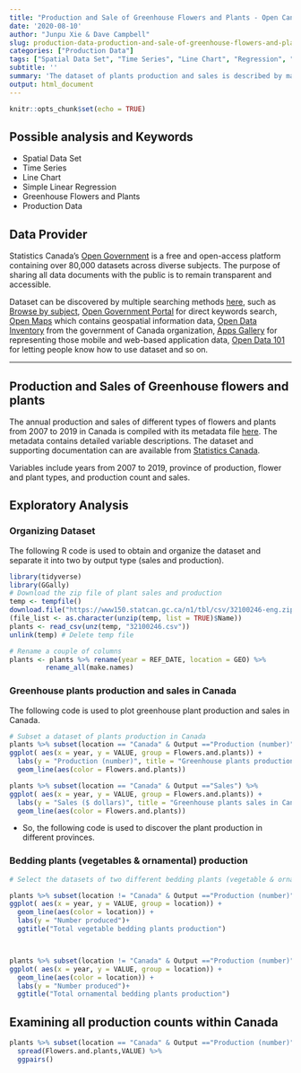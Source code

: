 ```yaml
---
title: "Production and Sale of Greenhouse Flowers and Plants - Open Canada"
date: '2020-08-10'
author: "Junpu Xie & Dave Campbell"
slug: production-data-production-and-sale-of-greenhouse-flowers-and-plants-open-canada
categories: ["Production Data"]
tags: ["Spatial Data Set", "Time Series", "Line Chart", "Regression", "Greenhouse Flowers and Plants", "Production Data", "Canada"]
subtitle: ''
summary: 'The dataset of plants production and sales is described by many meaningful variables, such as years from 2007 to 2019, geometry which includes Canada and its 10 provinces, flowers and 5 plants types and two output types, which are production with the unit of a number and sales with the unit of a dollar.'
output: html_document
---
```


```r
knitr::opts_chunk$set(echo = TRUE)
```

## Possible analysis and Keywords

- Spatial Data Set 
- Time Series
- Line Chart
- Simple Linear Regression
- Greenhouse Flowers and Plants
- Production Data

## Data Provider

Statistics Canada's [Open Government](https://open.canada.ca/en) is a free and open-access platform  containing over 80,000 datasets across diverse subjects. The purpose of sharing all data documents with the public is to remain transparent and accessible. 

Dataset can be discovered by multiple searching methods [here](https://open.canada.ca/en/open-data), such as [Browse by subject](https://open.canada.ca/en/open-data), [Open Government Portal](https://search.open.canada.ca/en/od/?sort=last_modified_tdt%20desc&page=1&search_text=&od-search-portal=Open%20Data&_ga=2.198521263.1872662645.1597195650-535176367.1594143568) for direct keywords search, [Open Maps](https://open.canada.ca/en/open-map) which contains geospatial information data, [Open Data Inventory](https://open.canada.ca/en/search/inventory) from the government of Canada organization, [Apps Gallery](https://open.canada.ca/en/apps) for representing those mobile and web-based application data, [Open Data 101](https://open.canada.ca/en/open-data-principles) for letting people know how to use dataset and so on.

***

## Production and Sales of Greenhouse flowers and plants

The annual production and sales of different types of flowers and plants from 2007 to 2019 in Canada is compiled with its metadata file  [here](https://open.canada.ca/data/en/dataset/31552d6f-7504-4258-9125-8d9aa45792ce).  The metadata  contains detailed variable descriptions. The dataset and supporting documentation can are available from  [Statistics Canada](https://www150.statcan.gc.ca/t1/tbl1/en/tv.action?pid=3210024601).

Variables include years from 2007 to 2019, province of production, flower and plant types, and production count and sales.

## Exploratory Analysis

### Organizing Dataset

The following R code is used to obtain and organize the dataset and separate it into two by output type (sales and production).

```r
library(tidyverse)
library(GGally)
# Download the zip file of plant sales and production
temp <- tempfile()
download.file("https://www150.statcan.gc.ca/n1/tbl/csv/32100246-eng.zip",temp)
(file_list <- as.character(unzip(temp, list = TRUE)$Name))
plants <- read_csv(unz(temp, "32100246.csv")) 
unlink(temp) # Delete temp file

# Rename a couple of columns
plants <- plants %>% rename(year = REF_DATE, location = GEO) %>%
         rename_all(make.names)

```

### Greenhouse plants production and sales in Canada

The following code is used to plot greenhouse plant production and sales in Canada.

```r


# Subset a dataset of plants production in Canada 
plants %>% subset(location == "Canada" & Output =="Production (number)") %>%
ggplot( aes(x = year, y = VALUE, group = Flowers.and.plants)) +
  labs(y = "Production (number)", title = "Greenhouse plants production in Canada") +
  geom_line(aes(color = Flowers.and.plants))

plants %>% subset(location == "Canada" & Output =="Sales") %>%
ggplot( aes(x = year, y = VALUE, group = Flowers.and.plants)) +
  labs(y = "Sales ($ dollars)", title = "Greenhouse plants sales in Canada") +
  geom_line(aes(color = Flowers.and.plants))

```



* So, the following code is used to discover the plant production in different provinces.

### Bedding plants (vegetables & ornamental) production 

```r

# Select the datasets of two different bedding plants (vegetable & ornamental) in 10 different provinces

plants %>% subset(location != "Canada" & Output =="Production (number)" & Flowers.and.plants =="Total vegetable bedding plants [115143421]") %>%
ggplot( aes(x = year, y = VALUE, group = location)) +
  geom_line(aes(color = location)) +
  labs(y = "Number produced")+
  ggtitle("Total vegetable bedding plants production")



plants %>% subset(location != "Canada" & Output =="Production (number)" & Flowers.and.plants =="Total ornamental bedding plants [115143411]") %>%
ggplot( aes(x = year, y = VALUE, group = location)) +
  geom_line(aes(color = location)) +
  labs(y = "Number produced")+
  ggtitle("Total ornamental bedding plants production")


```


## Examining all production counts within Canada


```r
plants %>% subset(location == "Canada" & Output =="Production (number)") %>% select(year, Flowers.and.plants, VALUE)%>%
  spread(Flowers.and.plants,VALUE) %>%
  ggpairs()

```

